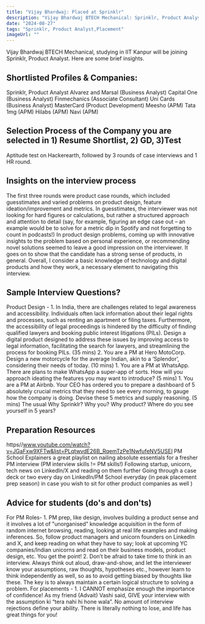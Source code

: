 ```yaml
---
title: "Vijay Bhardwaj: Placed at Sprinklr"
description: "Vijay Bhardwaj BTECH Mechanical: Sprinklr, Product Analyst"
date: "2024-08-27"
tags: "Sprinklr, Product Analyst,Placement"
imageUrl: ""
---
```


Vijay Bhardwaj BTECH Mechanical, studying in IIT Kanpur will be joining Sprinklr, Product Analyst. Here are some brief insights. 

## Shortlisted Profiles & Companies:
Sprinklr, Product Analyst Alvarez and Marsal (Business Analyst) Capital One (Business Analyst) Finmechanics (Associate Consultant) Uni Cards (Business Analyst) MasterCard (Product Development) Meesho (APM) Tata 1mg (APM) Hilabs (APM) Navi (APM)

## Selection Process of the Company you are selected in 1) Resume Shortlist, 2) GD, 3)Test
Aptitude test on Hackerearth, followed by 3 rounds of case interviews and 1 HR round.

##  Insights on the interview process
The first three rounds were product case rounds, which included guesstimates and varied problems on product design, feature ideation/improvement and metrics. In guesstimates, the interviewer was not looking for hard figures or calculations, but rather a structured approach and attention to detail (say, for example, figuring an edge case out – an example would be to solve for a metric dip in Spotify and not forgetting to count in podcasts!) In product design problems, coming up with innovative insights to the problem based on personal experience, or recommending novel solutions seemed to leave a good impression on the interviewer. It goes on to show that the candidate has a strong sense of products, in general. Overall, I consider a basic knowledge of technology and digital products and how they work, a necessary element to navigating this interview.

## Sample Interview Questions? 
Product Design - 1. In India, there are challenges related to legal awareness and accessibility. Individuals often lack information about their legal rights and processes, such as renting an apartment or filing taxes. Furthermore, the accessibility of legal proceedings is hindered by the difficulty of finding qualified lawyers and booking public interest litigations (PILs). Design a digital product designed to address these issues by improving access to legal information, facilitating the search for lawyers, and streamlining the process for booking PILs. (35 mins) 2. You are a PM at Hero MotoCorp. Design a new motorcycle for the average Indian, akin to a ‘Splendor’, considering their needs of today. (10 mins) 1. You are a PM at WhatsApp. There are plans to make WhatsApp a super-app of sorts. How will you approach ideating the features you may want to introduce? (5 mins) 1. You are a PM at Airbnb. Your CEO has ordered you to prepare a dashboard of 5 absolutely crucial metrics that they need to see every morning, to gauge how the company is doing. Devise these 5 metrics and supply reasoning. (5 mins) The usual Why Sprinklr? Why you? Why product? Where do you see yourself in 5 years?

## Preparation Resources
https//www.youtube.com/watch?v=JGaFxw9XFTw&list=PLqtwvdE26B_RqemTzPe1NwfufeNV5USEI PM School Explainers a great playlist on nailing absolute essentials for a fresher PM interview (PM interview skills != PM skills!) Following startup, unicorn, tech news on LinkedIn/X and reading on them further Going through a case deck or two every day on LinkedIn/PM School everyday (in peak placement prep season) in case you wish to sit for other product companies as well )

## Advice for students (do's and don'ts)
For PM Roles- 1. PM prep, like design, involves building a product sense and it involves a lot of "unorganised” knowledge acquisition in the form of random internet browsing, reading, looking at real life examples and making inferences. So, follow product managers and unicorn founders on LinkedIn and X, and keep reading on what they have to say; look at upcoming YC companies/Indian unicorns and read on their business models, product design, etc. You get the point! 2. Don’t be afraid to take time to think in an interview. Always think out aloud, draw-and-show, and let the interviewer know your assumptions, raw thoughts, hypotheses etc., however learn to think independently as well, so as to avoid getting biased by thoughts like these. The key is to always maintain a certain logical structure to solving a problem. For placements - 1. I CANNOT emphasize enough the importance of confidence! As my friend (Advait) Vashi said, GIVE your interview with the assumption ki “tera nahi hi hone wala”. No amount of interview rejections define your ability. There is literally nothing to lose, and life has great things for you!

